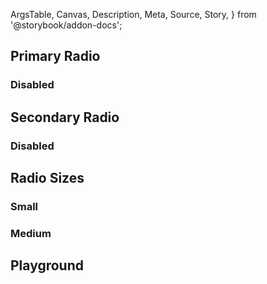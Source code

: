 <!-- @prettier -->

  ArgsTable,
  Canvas,
  Description,
  Meta,
  Source,
  Story,
} from '@storybook/addon-docs';


<Meta argTypes={argTypes} component={Radio} title="Material UI/Radio" render={Template} />

<Description of={Radio} />

## Primary Radio

<Canvas>
  <Story
    args={{
      color: 'primary',
      value: 'value',
    }}
    name="Primary"
  />
</Canvas>

### Disabled

<Canvas>
  <Story
    args={{
      color: 'primary',
      disabled: true,
      value: 'value',
    }}
    name="Primary: Disabled"
  />
</Canvas>

## Secondary Radio

<Canvas>
  <Story
    args={{
      color: 'secondary',
      value: 'value',
    }}
    name="Secondary"
  />
</Canvas>

### Disabled

<Canvas>
  <Story
    args={{
      color: 'secondary',
      disabled: true,
      value: 'value',
    }}
    name="Secondary: Disabled"
  />
</Canvas>

## Radio Sizes

### Small

<Canvas>
  <Story
    args={{
      color: 'primary',
      size: 'small',
      value: 'value',
    }}
    name="Size: Small"
  />
</Canvas>

### Medium

<Canvas>
  <Story
    args={{
      size: 'medium',
      value: 'value',
    }}
    name="Size: Medium"
  />
</Canvas>

## Playground

<Canvas isColumn>
  <Source language="jsx" story="Playground" />
  <Story
    args={{
      checked: true,
      color: 'primary',
      disabled: false,
      size: 'medium',
      value: 'value',
    }}
    name="Playground"
  />
  <ArgsTable story="Playground" />
</Canvas>

